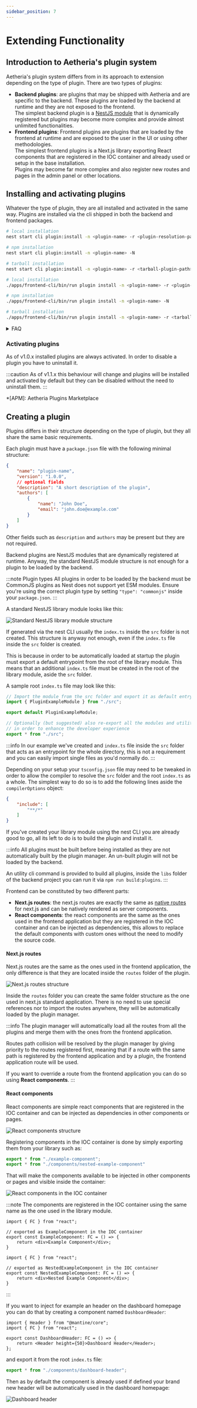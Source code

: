 ```yaml
---
sidebar_position: 7
---
```



# Extending Functionality

## Introduction to Aetheria's plugin system

Aetheria's plugin system differs from in its approach to extension depending on the type of plugin.
There are two types of plugins:

- **Backend plugins**: are plugins that may be shipped with Aetheria and are specific to the backend.
  These plugins are loaded by the backend at runtime and they are not exposed to the frontend. <br />
  The simplest backend plugin is a [NestJS module](https://docs.nestjs.com/modules) that is dynamically registered but
  plugins may become more complex and provide almost unlimited functionalities.
- **Frontend plugins**: Frontend plugins are plugins that are loaded by the frontend at runtime and are exposed to the
  user in the UI or using other methodologies. <br />
  The simplest frontend plugins is a Next.js library exporting React components that are registered in the IOC container
  and already used or setup in the base installation. <br />
  Plugins may become far more complex and also register new routes and pages in the admin panel or other locations.

## Installing and activating plugins

Whatever the type of plugin, they are all installed and activated in the same way.
Plugins are installed via the cli shipped in both the backend and frontend packages.

<Tabs defaultValue="backend" groupId="system" queryString="system">
<TabItem value="backend" label="Backend">

```bash
# local installation
nest start cli plugin:install -n <plugin-name> -r <plugin-resolution-path>

# npm installation
nest start cli plugin:install -n <plugin-name> -N

# tarball installation
nest start cli plugin:install -n <plugin-name> -r <tarball-plugin-path> -t
```

</TabItem>
<TabItem value="frontend" label="Frontend">

```bash
# local installation
./apps/frontend-cli/bin/run plugin install -n <plugin-name> -r <plugin-resolution-path>

# npm installation
./apps/frontend-cli/bin/run plugin install -n <plugin-name> -N

# tarball installation
./apps/frontend-cli/bin/run plugin install -n <plugin-name> -r <tarball-plugin-path> -t
```

</TabItem>
</Tabs>

<details>
<summary>FAQ</summary>

#### Is there a way to install plugins without using the cli?

Yes, there is.

The cli is just a wrapper around a series of configuration tweaks that are required to install a plugin.
Even though you can manually install plugins it is strongly discouraged to do so as the cli will take care of all the
required steps for you without the risk of forgetting something.

#### Which is the difference between `local`, `npm` and `tarball` installations?

As you may have noticed, there are three different ways to install a plugin.
The difference between them is the way the plugin is resolved and installed.

As of v1.0.x ships with tree resolution strategies:

- **local**: the plugin is resolved from the local filesystem. This is the default strategy.
- **npm**: the plugin is resolved from the npm registry.
- **tarball**: the plugin is resolved from a tarball file.

:::caution
Do not rely on the `tarball` nor on the `npm` strategy until the publishing of the official APM as they are not yet
supported because of security concerns.
:::

#### How do I know which strategy to use?

As of v1.0.x the only supported strategy is the `local` one.
The `npm` and `tarball` strategies are not yet supported because of security concerns.

As of the release of the official APM, the shipped plugin manager will choose the correct strategy for you
based on the plugin and data available.

</details>

### Activating plugins

As of v1.0.x installed plugins are always activated.
In order to disable a plugin you have to uninstall it.

:::caution
As of v1.1.x this behaviour will change and plugins will be installed and activated by default but they can be disabled
without the need to uninstall them.
:::

*[APM]: Aetheria Plugins Marketplace

## Creating a plugin

Plugins differs in their structure depending on the type of plugin, but they all share the same basic requirements.

Each plugin must have a `package.json` file with the following minimal structure:

```json title="package.json"
{
	"name": "plugin-name",
	"version": "1.0.0",
	// optional fields
	"description": "A short description of the plugin",
	"authors": [
		{
			"name": "John Doe",
			"email": "john.doe@example.com"
		}
	]
}
```

Other fields such as `description` and `authors` may be present but they are not required.

<Tabs defaultValue="backend" groupId="system" queryString="system">
<TabItem value="backend" label="Backend">

Backend plugins are NestJS modules that are dynamically registered at runtime.
Anyway, the standard NestJS module structure is not enough for a plugin to be loaded by the backend.

:::note Plugin types
All plugins in order to be loaded by the backend must be CommonJS plugins as Nest does not support yet ESM modules.
Ensure you're using the correct plugin type by setting `"type": "commonjs"` inside your `package.json`.
:::

A standard NestJS library module looks like this:

![Standard NestJS library module structure](../../static/img/extending-functionalities/standard-library-structure.png)

If generated via the nest CLI usually the `index.ts` inside the `src` folder is not created.
This structure is anyway not enough, even if the `index.ts` file inside the `src` folder is created.

This is because in order to be automatically loaded at startup the plugin must export a default entrypoint from the root
of the library module.
This means that an additional `index.ts` file must be created in the root of the library module, aside the `src` folder.

A sample root `index.ts` file may look like this:

```typescript title="Root index.ts"
// Import the module from the src folder and export it as default entrypoint
import { PluginExampleModule } from "./src";

export default PluginExampleModule;

// Optionally (but suggested) also re-export all the modules and utilities from the src folder 
// in order to enhance the developer experience
export * from "./src";
```

:::info
In our example we've created and `index.ts` file inside the `src` folder that acts as an entrypoint for the whole
directory, this is not a requirement and you can easily import single files as you'd normally do.
:::

Depending on your setup your `tsconfig.json` file may need to be tweaked in order to allow the compiler to resolve the
`src` folder and the root `index.ts` as a whole. The simplest way to do so is to add the following lines aside the
`compilerOptions` object:

```json title="Partial of tsconfig.json"
{
	"include": [
		"**/*"
	]
}
```

If you've created your library module using the nest CLI you are already good to go, all its left to do is to build the
plugin and install it.

:::info
All plugins must be built before being installed as they are not automatically built by the plugin manager.
An un-built plugin will not be loaded by the backend.

An utility cli command is provided to build all plugins, inside the `libs` folder of the backend project you can run it
via `npm run build:plugins`.
:::

</TabItem>
<TabItem value="frontend" label="Frontend">

Frontend can be constituted by two different parts:

- **Next.js routes**: the next.js routes are exactly the same
  as [native routes](https://nextjs.org/docs/app/building-your-application/routing) for next.js and can be natively
  rendered as server components.
- **React components**: the react components are the same as the ones used in the frontend application but they are
  registered in the IOC container and can be injected as dependencies, this allows to replace the default components
  with custom ones without the need to modify the source code.

#### Next.js routes

Next.js routes are the same as the ones used in the frontend application, the only difference is that they are located
inside the `routes` folder of the plugin.

![Next.js routes structure](../../static/img/extending-functionalities/plugin-w-next-routes.png)

Inside the `routes` folder you can create the same folder structure as the one used in next.js standard application.
There is no need to use special references nor to import the routes anywhere, they will be automatically loaded by the
plugin manager.

:::info
The plugin manager will automatically load all the routes from all the plugins and merge them with the ones from the
frontend application.

Routes path collision will be resolved by the plugin manager by giving priority to the routes registered first, meaning
that if a route with the same path is registered by the frontend application and by a plugin, the frontend application
route will be used.

If you want to override a route from the frontend application you can do so using **React components**.
:::

#### React components

React components are simple react components that are registered in the IOC container and can be injected as dependencies
in other components or pages.

![React components structure](../../static/img/extending-functionalities/plugin-w-react-components.png)

Registering components in the IOC container is done by simply exporting them from your library such as:

```typescript title="src/index.ts"
export * from "./example-component";
export * from "./components/nested-example-component"
```

That will make the components available to be injected in other components or pages and visible inside the container:

![React components in the IOC container](../../static/img/extending-functionalities/plugin-w-react-components-ioc.png)

:::note
The components are registered in the IOC container using the same name as the one used in the library module.

```tsx title="src/example-component.tsx"
import { FC } from "react";

// exported as ExampleComponent in the IOC container
export const ExampleComponent: FC = () => {
	return <div>Example Component</div>;
}
```

```tsx title="src/components/nested-example-component.tsx"
import { FC } from "react";

// exported as NestedExampleComponent in the IOC container
export const NestedExampleComponent: FC = () => {
	return <div>Nested Example Component</div>;
}
```
:::

If you want to inject for example an header on the dashboard homepage you can do that by creating a component named 
`DashboardHeader`:

```tsx title="src/components/dashboard-header.tsx"
import { Header } from "@mantine/core";
import { FC } from "react";

export const DashboardHeader: FC = () => {
	return <Header height={50}>Dashboard Header</Header>;
};
```

and export it from the root `index.ts` file:

```typescript title="src/index.ts"
export * from "./components/dashboard-header";
```

Then as by default the component is already used if defined your brand new header will be automatically used in the
dashboard homepage:

![Dashboard header](../../static/img/extending-functionalities/plugin-w-react-components-dashboard-header.png)

</TabItem>
</Tabs>

